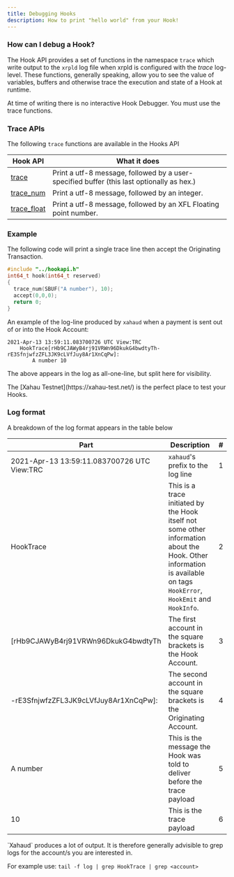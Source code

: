 ```yaml
---
title: Debugging Hooks
description: How to print "hello world" from your Hook!
---
```


### How can I debug a Hook?

The Hook API provides a set of functions in the namespace `trace` which write output to the `xrpld` log file when xrpld is configured with the _trace_ log-level. These functions, generally speaking, allow you to see the value of variables, buffers and otherwise trace the execution and state of a Hook at runtime.

<Aside type="tip">
At time of writing there is no interactive Hook Debugger. You must use the trace functions.
</Aside>

### Trace APIs

The following `trace` functions are available in the Hooks API

| Hook API                                                                | What it does                                                                              |
| ----------------------------------------------------------------------- | ----------------------------------------------------------------------------------------- |
| [trace](../technical/hooks-functions/trace-debug/trace.md)              | Print a utf-8 message, followed by a user-specified buffer (this last optionally as hex.) |
| [trace_num](../technical/hooks-functions/trace-debug/trace_num.md)     | Print a utf-8 message, followed by an integer.                                            |
| [trace_float](../technical/hooks-functions/trace-debug/trace_float.md) | Print a utf-8 message, followed by an XFL Floating point number.                          |

### Example

The following code will print a single trace line then accept the Originating Transaction.

```c
#include "../hookapi.h"
int64_t hook(int64_t reserved)
{
  trace_num(SBUF("A number"), 10);
  accept(0,0,0);
  return 0;
}
```

An example of the log-line produced by `xahaud` when a payment is sent out of or into the Hook Account:

```
2021-Apr-13 13:59:11.083700726 UTC View:TRC
    HookTrace[rHb9CJAWyB4rj91VRWn96DkukG4bwdtyTh-rE3SfnjwfzZFL3JK9cLVfJuy8Ar1XnCqPw]:
        A number 10
```

The above appears in the log as all-one-line, but split here for visibility.

<Aside type="tip" title="Use testnet">
The [Xahau Testnet](https://xahau-test.net/) is the perfect place to test your Hooks.
</Aside>

### Log format

A breakdown of the log format appears in the table below

| Part                                        | Description                                                                                                                                                            | # |
| ------------------------------------------- | ---------------------------------------------------------------------------------------------------------------------------------------------------------------------- | - |
| 2021-Apr-13 13:59:11.083700726 UTC View:TRC | `xahaud`'s prefix to the log line                                                                                                                                      | 1 |
| HookTrace                                   | This is a trace initiated by the Hook itself not some other information about the Hook. Other information is available on tags `HookError`, `HookEmit` and `HookInfo`. | 2 |
| \[rHb9CJAWyB4rj91VRWn96DkukG4bwdtyTh        | The first account in the square brackets is the Hook Account.                                                                                                          | 3 |
| -rE3SfnjwfzZFL3JK9cLVfJuy8Ar1XnCqPw]:       | The second account in the square brackets is the Originating Account.                                                                                                  | 4 |
| A number                                    | This is the message the Hook was told to deliver before the trace payload                                                                                              | 5 |
| 10                                          | This is the trace payload                                                                                                                                              | 6 |

<Aside type="tip">
`Xahaud` produces a lot of output. It is therefore generally advisible to grep logs for the account/s you are interested in.

For example use: `tail -f log | grep HookTrace | grep <account>`
</Aside>
